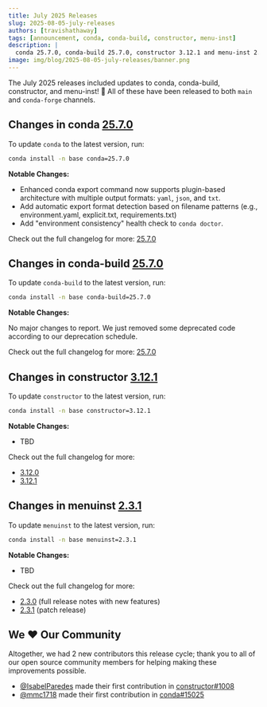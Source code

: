 ```yaml
---
title: July 2025 Releases
slug: 2025-08-05-july-releases
authors: [travishathaway]
tags: [announcement, conda, conda-build, constructor, menu-inst]
description: |
  conda 25.7.0, conda-build 25.7.0, constructor 3.12.1 and menu-inst 2.3.1 have been released! 🎉
image: img/blog/2025-08-05-july-releases/banner.png
---
```


The July 2025 releases included updates to conda, conda-build, constructor, and menu-inst! 🎉 All of these have been released to both `main` and `conda-forge` channels.

<!-- truncate -->

## Changes in conda [25.7.0](https://github.com/conda/conda/releases/tag/25.7.0)

To update `conda` to the latest version, run:

```bash
conda install -n base conda=25.7.0
```

**Notable Changes:**

- Enhanced conda export command now supports plugin-based architecture with multiple output formats: `yaml`, `json`, and `txt`.
- Add automatic export format detection based on filename patterns (e.g., environment.yaml, explicit.txt, requirements.txt) 
- Add "environment consistency" health check to `conda doctor`.

Check out the full changelog for more: [25.7.0](https://github.com/conda/conda/releases/tag/25.7.0)

## Changes in conda-build [25.7.0](https://github.com/conda/conda-build/releases/tag/25.7.0)

To update `conda-build` to the latest version, run:

```bash
conda install -n base conda-build=25.7.0
```

**Notable Changes:**

No major changes to report. We just removed some deprecated code according to our deprecation schedule.

Check out the full changelog for more: [25.7.0](https://github.com/conda/conda-build/releases/tag/25.7.0)

## Changes in constructor [3.12.1](https://github.com/conda/constructor/releases/tag/3.12.1)

To update `constructor` to the latest version, run:

```bash
conda install -n base constructor=3.12.1
```

**Notable Changes:**

- TBD

Check out the full changelog for more:
- [3.12.0](https://github.com/conda/constructor/releases/tag/3.12.0)
- [3.12.1](https://github.com/conda/constructor/releases/tag/3.12.1)

## Changes in menuinst [2.3.1](https://github.com/conda/menuinst/releases/tag/2.3.1)

To update `menuinst` to the latest version, run:

```bash
conda install -n base menuinst=2.3.1
```

**Notable Changes:**

- TBD 

Check out the full changelog for more:
- [2.3.0](https://github.com/conda/menuinst/releases/tag/2.3.0) (full release notes with new features)
- [2.3.1](https://github.com/conda/menuinst/releases/tag/2.3.1) (patch release)

## We ❤️ Our Community

Altogether, we had 2 new contributors this release cycle; thank you to all of our open source community members for helping making these improvements possible.

- [@IsabelParedes](https://github.com/IsabelParedes) made their first contribution in [constructor#1008](https://github.com/conda/constructor/pull/1008)
- [@mmc1718](https://github.com/mmc1718) made their first contribution in [conda#15025](https://github.com/conda/conda/pull/15025)
